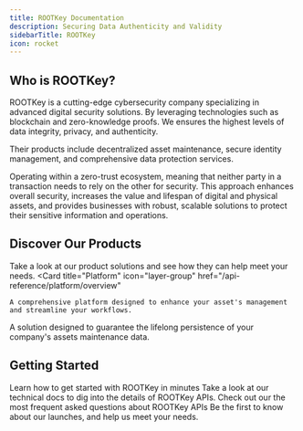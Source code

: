 ```yaml
---
title: ROOTKey Documentation
description: Securing Data Authenticity and Validity
sidebarTitle: ROOTKey
icon: rocket
--- 
```



## Who is ROOTKey?
ROOTKey is a cutting-edge cybersecurity company specializing in advanced digital security solutions. By leveraging technologies such as blockchain and zero-knowledge proofs. We ensures the highest levels of data integrity, privacy, and authenticity. 

Their products include decentralized asset maintenance, secure identity management, and comprehensive data protection services.

Operating within a zero-trust ecosystem, meaning that neither party in a transaction needs to rely on the other for security. This approach enhances overall security, increases the value and lifespan of digital and physical assets, and provides businesses with robust, scalable solutions to protect their sensitive information and operations.
## Discover Our Products
Take a look at our product solutions and see how they can help meet your needs.
<CardGroup cols={2}>
  <Card
    title="Platform"
    icon="layer-group"
    href="/api-reference/platform/overview"
  >
    A comprehensive platform designed to enhance your asset's management and streamline your workflows. 
  </Card>
  <Card
    title="DAMC"
    icon="wind-turbine"
    href="/api-reference/damc/overview"
  >
    A solution designed to guarantee the lifelong persistence of your company's assets maintenance data.
  </Card>
</CardGroup>

## Getting Started

<CardGroup cols={2}>
  <Card
    title="Quickstart"
    icon="play"
    href="/pages/overview"
  >
    Learn how to get started with ROOTKey in minutes
  </Card>
  <Card
    title="API References"
    icon="book-open-cover"
    href="/api-reference/overview"
  >
    Take a look at our technical docs to dig into the details of ROOTKey APIs.
  </Card>
  <Card
    title="FAQ"
    icon="Map"
    target="_blank"
    href="/pages/faq"
  >
    Check out our the most frequent asked questions about ROOTKey APIs
  </Card>
  <Card
    title="Join Our Comunity"
    icon="whatsapp"
    target="_blank"
    href="https://chat.whatsapp.com/IHM2Grue6sW4Wb6S8OLFNb"
  >
    Be the first to know about our launches, and help us meet your needs. 
  </Card>
</CardGroup>
